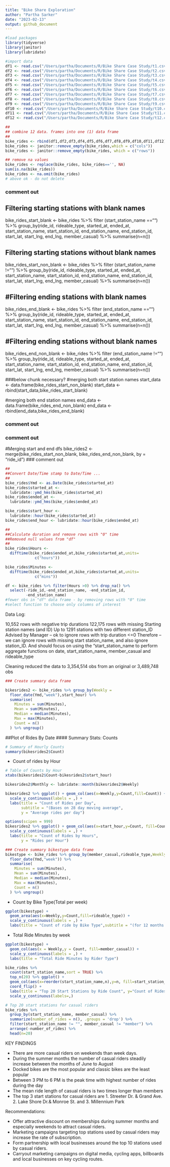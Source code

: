 ```yaml
---
title: "Bike Share Exploration"
author: "Partha Sarker"
date: "2023-02-13"
output: github_document
---
```


```r
#load packages
library(tidyverse)
library(janitor)
library(lubridate)
```

```r
#import data
df1 <- read.csv("/Users/partha/Documents/R/Bike Share Case Study/t1.csv")
df2 <- read.csv("/Users/partha/Documents/R/Bike Share Case Study/t2.csv")
df3 <- read.csv("/Users/partha/Documents/R/Bike Share Case Study/t3.csv")
df4 <- read.csv("/Users/partha/Documents/R/Bike Share Case Study/t4.csv")
df5 <- read.csv("/Users/partha/Documents/R/Bike Share Case Study/t5.csv")
df6 <- read.csv("/Users/partha/Documents/R/Bike Share Case Study/t6.csv")
df7 <- read.csv("/Users/partha/Documents/R/Bike Share Case Study/t7.csv")
df8 <- read.csv("/Users/partha/Documents/R/Bike Share Case Study/t8.csv")
df9 <- read.csv("/Users/partha/Documents/R/Bike Share Case Study/t9.csv")
df10 <- read.csv("/Users/partha/Documents/R/Bike Share Case Study/t10.csv")
df11 <- read.csv("/Users/partha/Documents/R/Bike Share Case Study/t11.csv")
df12 <- read.csv("/Users/partha/Documents/R/Bike Share Case Study/t12.csv")
```

```r
##
## combine 12 data. frames into one (1) data frame
##
bike_rides <- rbind(df1,df2,df3,df4,df5,df6,df7,df8,df9,df10,df11,df12)
bike_rides <- janitor::remove_empty(bike_rides,which = c("cols"))
bike_rides <- janitor::remove_empty(bike_rides, which = c("rows"))

## remove na values
bike_rides <- replace(bike_rides, bike_rides=='', NA)
sum(is.na(bike_rides))
bike_rides <- na.omit(bike_rides)
# above ok - do not delete
```

### comment out
## Filtering starting stations with blank names
bike_rides_start_blank <- bike_rides %>% filter (start_station_name =="") %>%
  group_by(ride_id, rideable_type, started_at, ended_at, start_station_name,
           start_station_id, end_station_name, end_station_id, start_lat,
           start_lng, end_lng, member_casual) %>%
  summarise(n=n())

## Filtering starting stations without blank names
bike_rides_start_non_blank <- bike_rides %>% filter (start_station_name !="") %>%
  group_by(ride_id, rideable_type, started_at, ended_at, start_station_name,
           start_station_id, end_station_name, end_station_id, start_lat,
           start_lng, end_lng, member_casual) %>%
  summarise(n=n())

## #Filtering ending stations with blank names
bike_rides_end_blank <- bike_rides %>% filter (end_station_name =="") %>%
  group_by(ride_id, rideable_type, started_at, ended_at, start_station_name,
           start_station_id, end_station_name, end_station_id, start_lat,
           start_lng, end_lng, member_casual) %>%
  summarise(n=n())

## #Filtering ending stations without blank names
bike_rides_end_non_blank <- bike_rides %>% filter (end_station_name !="") %>%
  group_by(ride_id, rideable_type, started_at, ended_at, start_station_name,
           start_station_id, end_station_name, end_station_id, start_lat,
           start_lng, end_lng, member_casual) %>%
  summarise(n=n())

###below chunk necessary?
#merging both start station names
start_data <- data.frame(bike_rides_start_non_blank)
start_data <- rbind(start_data,bike_rides_start_blank)

#merging both end station names
end_data <- data.frame(bike_rides_end_non_blank)
end_data <- rbind(end_data,bike_rides_end_blank)

### comment out

### comment out
#Merging start and end dfs
bike_rides2 <- merge(bike_rides_start_non_blank, bike_rides_end_non_blank, by = "ride_id")
### comment out

```r
##
##Convert Date/Time stamp to Date/Time ...
##
bike_rides$Ymd <- as.Date(bike_rides$started_at)
bike_rides$started_at <- 
  lubridate::ymd_hms(bike_rides$started_at)
bike_rides$ended_at <-
  lubridate::ymd_hms(bike_rides$ended_at)

bike_rides$start_hour <-
  lubridate::hour(bike_rides$started_at)
bike_rides$end_hour <- lubridate::hour(bike_rides$ended_at)
```

```r

##
##Calculate duration and remove rows with "0" time
##Removed null values from "df"
##
bike_rides$Hours <-
  difftime(bike_rides$ended_at,bike_rides$started_at,units= 
             c("hours"))

bike_rides$Minutes <-
  difftime(bike_rides$ended_at,bike_rides$started_at,units= 
             c("mins"))

df <- bike_rides %>% filter(Hours >0) %>% drop_na() %>%
  select(-ride_id,-end_station_name, -end_station_id,
         -end_station_name)
#fewer obs in "df" data frame - by removing rows with "0" time
#select function to choose only columns of interest
```

Data Log:

10,552 rows with negative trip durations 122,175 rows with missing
Starting station names (and ID) Up to 1291 stations with two different
station_ID Advised by Manager -- ok to ignore rows with trip duration
\<=0 Therefore -- we can ignore rows with missing start station_name,
and also ignore station_ID. And should focus on using the
"start_station_name to perform aggregate functions on date,
start_station_name, member_casual and rideable_type

Cleaning reduced the data to 3,354,514 obs from an original or 3,489,748
obs

```r
### Create summary data frame

bikesrides2 <- bike_rides %>% group_by(Weekly =
  floor_date(Ymd,"week"),start_hour) %>%
  summarise(
    Minutes = sum(Minutes),
    Mean = sum(Minutes),
    Median = median(Minutes),
    Max = max(Minutes),
    Count = n()
  ) %>% ungroup()
```

##Plot of Rides By Date \#### Summary Stats: Counts

```r
# Summary of Hourly Counts
summary(bikesrides2$Count)
```

-   Count of rides by Hour

```r
# Table of Counts by Hour
xtabs(bikesrides2$Count~bikesrides2$start_hour)
```

```r
bikesrides2$Monthly <- lubridate::month(bikesrides2$Weekly)

bikesrides2 %>% ggplot() + geom_col(aes(x=Weekly,y=Count,fill=Count)) +
  scale_y_continuous(labels = ,) +
  labs(title = "Count of Rides per Day",
       subtitle = "(Bases on 28 day moving average",
       y = "Average rides per day")
```

```r
options(scipen = 999)
bikesrides2 %>% ggplot() + geom_col(aes(x=start_hour,y=Count, fill=Count)) +
  scale_y_continuous(labels = ,) +
  labs(title = "Count of Rides by Hours",
       y = "Rides per Hour")
```

```r
### Create summary bikestype data frame
bikestype <- bike_rides %>% group_by(member_casual,rideable_type,Weekly =
  floor_date(Ymd,"week")) %>%
  summarise(
    Minutes = sum(Minutes),
    Mean = sum(Minutes),
    Median = median(Minutes),
    Max = max(Minutes),
    Count = n()
  ) %>% ungroup()
```

-   Count by Bike Type(Total per week)

```r
ggplot(bikestype) +
  geom_area(aes(x=Weekly,y=Count,fill=rideable_type)) +
  scale_y_continuous(labels = ,) +
  labs(title = "Count of ride by Bike Type",subtitle = "(for 12 months ending 31-03-2021)")
```

-   Total Ride Minutes by week

```r
ggplot(bikestype) + 
  geom_col(aes(x = Weekly,y = Count, fill=member_casual)) +
  scale_y_continuous(labels = ,) +
  labs(title = "Total Ride Minutes by Rider Type")
```

```r
bike_rides %>%
  count(start_station_name,sort = TRUE) %>%
  top_n(20) %>% ggplot() +
  geom_col(aes(x=reorder(start_station_name,n),y=n, fill=start_station_name)) +
  coord_flip() +
  labs(title = "Top 20 Start Stations by Ride Count", y="Count of Rides") +
  scale_y_continuous(labels=,)
```

```r
# Top 20 start stations for casual riders
bike_rides %>% 
  group_by(start_station_name, member_casual) %>% 
  summarize(number_of_rides = n(), .groups = 'drop') %>% 
  filter(start_station_name != "", member_casual != "member") %>% 
  arrange(-number_of_rides) %>% 
  head(n=20)
```

KEY FINDINGS

-   There are more casual riders on weekends than week days.
-   During the summer months the number of casual riders steadily
    increase between the months of June to August
-   Docked bikes are the most popular and classic bikes are the least
    popular
-   Between 3 PM to 6 PM is the peak time with highest number of rides
    during the day
-   The mean ride length of casual riders is two times longer than
    members
-   The top 3 start stations for casual riders are 1. Streeter Dr. &
    Grand Ave. 2. Lake Shore Dr.& Monroe St. and 3. Millennium Park

Recommendations:

-   Offer attractive discount on memberships during summer months and
    especially weekends to attract casual riders.
-   Marketing campaigns targeting top stations used by casual riders may
    increase the rate of subscription.
-   Form partnership with local businesses around the top 10 stations
    used by casual riders.
-   Carryout marketing campaigns on digital media, cycling apps,
    billboards and local businesses on key cycling routes.
